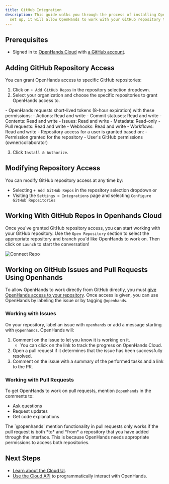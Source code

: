 ```yaml
---
title: GitHub Integration
description: This guide walks you through the process of installing OpenHands Cloud for your GitHub repositories. Once
  set up, it will allow OpenHands to work with your GitHub repository through the Cloud UI or straight from GitHub!
---
```


## Prerequisites

- Signed in to [OpenHands Cloud](https://app.all-hands.dev) with [a GitHub account](/openhands/usage/cloud/openhands-cloud).

## Adding GitHub Repository Access

You can grant OpenHands access to specific GitHub repositories:

1. Click on `+ Add GitHub Repos` in the repository selection dropdown.
2. Select your organization and choose the specific repositories to grant OpenHands access to.
<Accordion title="OpenHands permissions">
  - OpenHands requests short-lived tokens (8-hour expiration) with these permissions:
     - Actions: Read and write
     - Commit statuses: Read and write
     - Contents: Read and write
     - Issues: Read and write
     - Metadata: Read-only
     - Pull requests: Read and write
     - Webhooks: Read and write
     - Workflows: Read and write
   - Repository access for a user is granted based on:
     - Permission granted for the repository
     - User's GitHub permissions (owner/collaborator)
</Accordion>

3. Click `Install & Authorize`.

## Modifying Repository Access

You can modify GitHub repository access at any time by:
- Selecting `+ Add GitHub Repos` in the repository selection dropdown or
- Visiting the `Settings > Integrations` page and selecting `Configure GitHub Repositories`

## Working With GitHub Repos in Openhands Cloud

Once you've granted GitHub repository access, you can start working with your GitHub repository. Use the
`Open Repository` section to select the appropriate repository and branch you'd like OpenHands to work on. Then click
on `Launch` to start the conversation!

![Connect Repo](/openhands/static/img/connect-repo.png)

## Working on GitHub Issues and Pull Requests Using Openhands

To allow OpenHands to work directly from GitHub directly, you must
[give OpenHands access to your repository](/openhands/usage/cloud/github-installation#modifying-repository-access). Once access is
given, you can use OpenHands by labeling the issue or by tagging `@openhands`.

### Working with Issues

On your repository, label an issue with `openhands` or add a message starting with `@openhands`. OpenHands will:
1. Comment on the issue to let you know it is working on it.
   - You can click on the link to track the progress on OpenHands Cloud.
2. Open a pull request if it determines that the issue has been successfully resolved.
3. Comment on the issue with a summary of the performed tasks and a link to the PR.

### Working with Pull Requests

To get OpenHands to work on pull requests, mention `@openhands` in the comments to:
- Ask questions
- Request updates
- Get code explanations

<Note>
The `@openhands` mention functionality in pull requests only works if the pull request is both
*to* and *from* a repository that you have added through the interface. This is because OpenHands needs appropriate
permissions to access both repositories.
</Note>


## Next Steps

- [Learn about the Cloud UI](/openhands/usage/cloud/cloud-ui).
- [Use the Cloud API](/openhands/usage/cloud/cloud-api) to programmatically interact with OpenHands.
